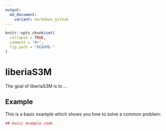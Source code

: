 ```yaml
---
output:
  md_document:
    variant: markdown_github
---
```


<!-- README.md is generated from README.Rmd. Please edit that file -->

```r
knitr::opts_chunk$set(
  collapse = TRUE,
  comment = "#>",
  fig.path = "README-"
)
```

# liberiaS3M

The goal of liberiaS3M is to ...

## Example

This is a basic example which shows you how to solve a common problem:

```r
## basic example code
```
